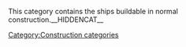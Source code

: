 This category contains the ships buildable in normal construction.__HIDDENCAT__
[[Category:Construction categories]]